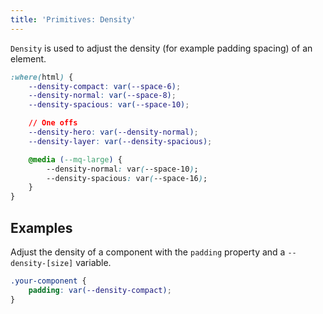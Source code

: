```yaml
---
title: 'Primitives: Density'
---
```




`Density` is used to adjust the density (for example padding spacing) of an element.

```css
:where(html) {
	--density-compact: var(--space-6);
	--density-normal: var(--space-8);
	--density-spacious: var(--space-10);

	// One offs
	--density-hero: var(--density-normal);
	--density-layer: var(--density-spacious);

	@media (--mq-large) {
		--density-normal: var(--space-10);
		--density-spacious: var(--space-16);
	}
}

```

## Examples

Adjust the density of a component with the `padding` property and a `--density-[size]` variable.

```css
.your-component {
	padding: var(--density-compact);
}

```

<div class="not-content">
    <Grid>
        <Density/>
    </Grid>
</div>
